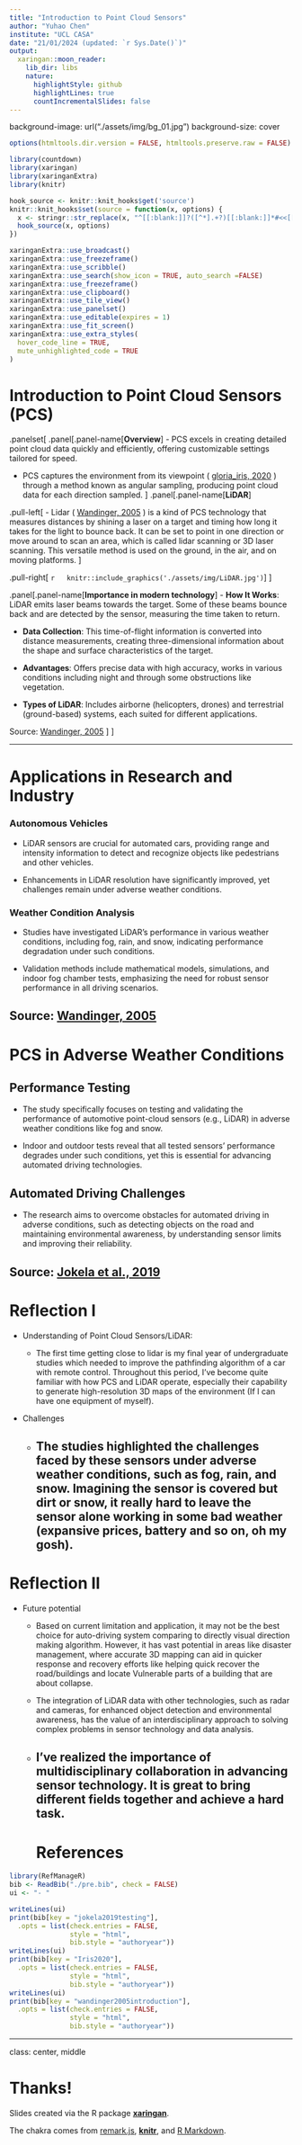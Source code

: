```yaml
---
title: "Introduction to Point Cloud Sensors"
author: "Yuhao Chen"
institute: "UCL CASA"
date: "21/01/2024 (updated: `r Sys.Date()`)"
output:
  xaringan::moon_reader:
    lib_dir: libs
    nature:
      highlightStyle: github
      highlightLines: true
      countIncrementalSlides: false
---
```

background-image: url("./assets/img/bg_01.jpg")
background-size: cover

```r
options(htmltools.dir.version = FALSE, htmltools.preserve.raw = FALSE)
```


```r
library(countdown)
library(xaringan)
library(xaringanExtra)
library(knitr)

hook_source <- knitr::knit_hooks$get('source')
knitr::knit_hooks$set(source = function(x, options) {
  x <- stringr::str_replace(x, "^[[:blank:]]?([^*].+?)[[:blank:]]*#<<[[:blank:]]*$", "*\\1")
  hook_source(x, options)
})

xaringanExtra::use_broadcast()
xaringanExtra::use_freezeframe()
xaringanExtra::use_scribble()
xaringanExtra::use_search(show_icon = TRUE, auto_search	=FALSE)
xaringanExtra::use_freezeframe()
xaringanExtra::use_clipboard()
xaringanExtra::use_tile_view()
xaringanExtra::use_panelset()
xaringanExtra::use_editable(expires = 1)
xaringanExtra::use_fit_screen()
xaringanExtra::use_extra_styles(
  hover_code_line = TRUE,         
  mute_unhighlighted_code = TRUE  
)

```


# Introduction to Point Cloud Sensors (PCS)


.panelset[
.panel[.panel-name[**Overview**]
  - PCS excels in creating detailed point cloud data quickly and efficiently, offering customizable settings tailored for speed.
  
  - PCS captures the environment from its viewpoint ( [gloria_iris, 2020](https://blog.csdn.net/gloria_iris/article/details/105720798) ) through a method known as angular sampling, producing point cloud data for each direction sampled.
]
.panel[.panel-name[**LiDAR**]

.pull-left[
  - Lidar ( [Wandinger, 2005](http://superlidar.colorado.edu/Classes/Lidar2008/ReadingMaterials/IntroLidar.pdf) ) is a kind of PCS technology that measures distances by shining a laser on a target and timing how long it takes for the light to bounce back. It can be set to point in one direction or move around to scan an area, which is called lidar scanning or 3D laser scanning. This versatile method is used on the ground, in the air, and on moving platforms. 
]
  
.pull-right[
  ```r
  knitr::include_graphics('./assets/img/LiDAR.jpg')
  ```
]
]

.panel[.panel-name[**Importance in modern technology**]
- **How It Works**: LiDAR emits laser beams towards the target. Some of these beams bounce back and are detected by the sensor, measuring the time taken to return.

- **Data Collection**: This time-of-flight information is converted into distance measurements, creating three-dimensional information about the shape and surface characteristics of the target.

- **Advantages**: Offers precise data with high accuracy, works in various conditions including night and through some obstructions like vegetation.

- **Types of LiDAR**: Includes airborne (helicopters, drones) and terrestrial (ground-based) systems, each suited for different applications.

Source: [Wandinger, 2005](http://superlidar.colorado.edu/Classes/Lidar2008/ReadingMaterials/IntroLidar.pdf)
]
]

---

# Applications in Research and Industry

### Autonomous Vehicles

- LiDAR sensors are crucial for automated cars, providing range and intensity information to detect and recognize objects like pedestrians and other vehicles.

- Enhancements in LiDAR resolution have significantly improved, yet challenges remain under adverse weather conditions.

### Weather Condition Analysis

- Studies have investigated LiDAR's performance in various weather conditions, including fog, rain, and snow, indicating performance degradation under such conditions.

- Validation methods include mathematical models, simulations, and indoor fog chamber tests, emphasizing the need for robust sensor performance in all driving scenarios.

Source: [Wandinger, 2005](http://superlidar.colorado.edu/Classes/Lidar2008/ReadingMaterials/IntroLidar.pdf)
---

# PCS in Adverse Weather Conditions

##  Performance Testing

- The study specifically focuses on testing and validating the performance of automotive point-cloud sensors (e.g., LiDAR) in adverse weather conditions like fog and snow.

- Indoor and outdoor tests reveal that all tested sensors' performance degrades under such conditions, yet this is essential for advancing automated driving technologies.

## Automated Driving Challenges

- The research aims to overcome obstacles for automated driving in adverse conditions, such as detecting objects on the road and maintaining environmental awareness, by understanding sensor limits and improving their reliability.

Source: [Jokela et al., 2019](https://www.mdpi.com/2076-3417/9/11/2341/pdf)
---

# Reflection I

- Understanding of Point Cloud Sensors/LiDAR:
    
  - The first time getting close to lidar is my final year of undergraduate studies which needed to improve the pathfinding algorithm of a car with remote control. Throughout this period, I've become quite familiar with how PCS and LiDAR operate, especially their capability to generate high-resolution 3D maps of the environment (If I can have one equipment of myself).

- Challenges 

  - The studies highlighted the challenges faced by these sensors under adverse weather conditions, such as fog, rain, and snow. Imagining the sensor is covered but dirt or snow, it really hard to leave the sensor alone working in some bad weather (expansive prices, battery and so on, oh my gosh).
---

# Reflection II

- Future potential

  - Based on current limitation and application, it may not be the best choice for auto-driving system comparing to directly visual direction making algorithm. However, it has vast potential in areas like disaster management, where accurate 3D mapping can aid in quicker response and recovery efforts like helping quick recover the road/buildings and locate Vulnerable parts of a building that are about collapse.
  
  - The integration of LiDAR data with other technologies, such as radar and cameras, for enhanced object detection and environmental awareness, has the value of an interdisciplinary approach to solving complex problems in sensor technology and data analysis.

  - I've realized the importance of multidisciplinary collaboration in advancing sensor technology. It is great to bring different fields together and achieve a hard task.
---
# References

```r
library(RefManageR)
bib <- ReadBib("./pre.bib", check = FALSE)
ui <- "- "
```

```r
writeLines(ui)
print(bib[key = "jokela2019testing"], 
  .opts = list(check.entries = FALSE, 
               style = "html", 
               bib.style = "authoryear"))
writeLines(ui)
print(bib[key = "Iris2020"], 
  .opts = list(check.entries = FALSE, 
               style = "html", 
               bib.style = "authoryear"))
writeLines(ui)
print(bib[key = "wandinger2005introduction"], 
  .opts = list(check.entries = FALSE, 
               style = "html", 
               bib.style = "authoryear"))
```

---

class: center, middle

# Thanks!

Slides created via the R package [**xaringan**](https://github.com/yihui/xaringan).

The chakra comes from [remark.js](https://remarkjs.com), [**knitr**](https://yihui.org/knitr/), and [R Markdown](https://rmarkdown.rstudio.com).
